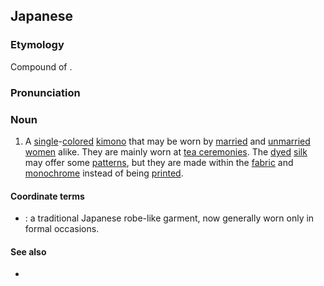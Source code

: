 ==Japanese==
{{ja-kanjitab|いろ|む|じ}}

===Etymology===
Compound of {{compound|lang=ja|sort=いろむじ|色|tr1=iro|t1=color|無地|tr2=muji|t2=plain, solid}}.

===Pronunciation===
{{ja-pron|いろむじ}}

===Noun===
{{ja-noun|いろむじ}}

# A [[single]]-[[color]]ed [[kimono]] that may be worn by [[married]] and [[unmarried]] [[women]] alike. They are mainly worn at [[tea ceremony|tea ceremonies]]. The [[dyed]] [[silk]] may offer some [[pattern]]s, but they are made within the [[fabric]] and [[monochrome]] instead of being [[print]]ed.

====Coordinate terms====
* {{ja-r|着物|きもの}}: a traditional Japanese robe-like garment, now generally worn only in formal occasions.

====See also====
* {{pedialite|lang=ja}}